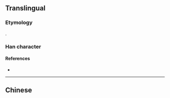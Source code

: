 {{also|楓}}
{{character info/new}}
==Translingual==

===Etymology===
{{Han simp|楓|f=風|t=风}}.

===Han character===
{{Han char|rn=75|rad=木|as=04|sn=8|canj=DHNK|four=47910|ids=⿰木风}}

====References====
* {{Han ref|hdz=21173.130|uh=67AB|ud=26539}}

----

==Chinese==
{{zh-see|楓}}